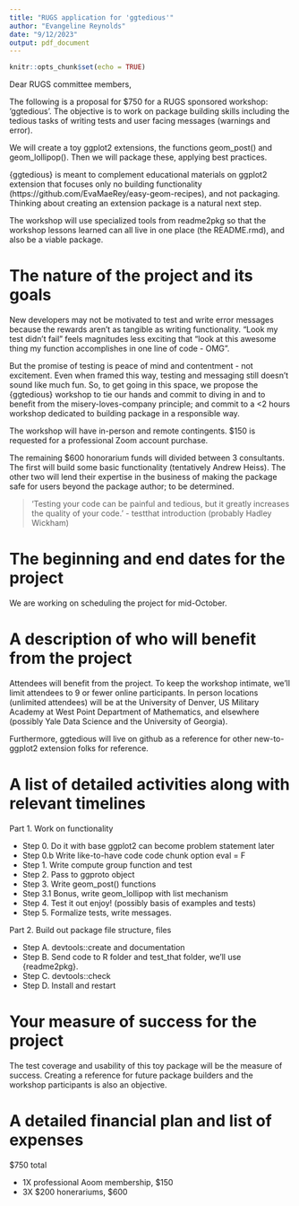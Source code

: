 ```yaml
---
title: "RUGS application for 'ggtedious'"
author: "Evangeline Reynolds"
date: "9/12/2023"
output: pdf_document
---
```


```r
knitr::opts_chunk$set(echo = TRUE)
```

Dear RUGS committee members,

The following is a proposal for $750 for a RUGS sponsored workshop: 'ggtedious'.  The objective is to work on package building skills including the tedious tasks of writing tests and user facing messages (warnings and error).

We will create a toy ggplot2 extensions, the functions geom_post() and geom_lollipop().  Then we will package these, applying best practices. 

{ggtedious} is meant to complement educational materials on ggplot2 extension that focuses only no building functionality (https://github.com/EvaMaeRey/easy-geom-recipes), and not packaging. Thinking about creating an extension package is a natural next step.

The workshop will use specialized tools from readme2pkg so that the workshop lessons learned can all live in one place (the README.rmd), and also be a viable package. 

# The nature of the project and its goals

New developers may not be motivated to test and write error messages because the rewards aren't as tangible as writing functionality. "Look my test didn't fail" feels magnitudes less exciting that "look at this awesome thing my function accomplishes in one line of code - OMG".  

But the promise of testing is peace of mind and contentment - not excitement.  Even when framed this way, testing and messaging still doesn't sound like much fun.  So, to get going in this space, we propose the {ggtedious} workshop to tie our hands and commit to diving in and to benefit from the misery-loves-company principle; and commit to a <2 hours workshop dedicated to building package in a responsible way.  

The workshop will have in-person and remote contingents.  $150 is requested for a professional Zoom account purchase.

The remaining $600 honorarium funds will divided between 3 consultants.  The first will build some basic functionality (tentatively Andrew Heiss).  The other two will lend their expertise in the business of making the package safe for users beyond the package author; to be determined.

> 'Testing your code can be painful and tedious, but it greatly increases the quality of your code.'  - testthat introduction (probably Hadley Wickham)

# The beginning and end dates for the project

We are working on scheduling the project for mid-October.

# A description of who will benefit from the project

Attendees will benefit from the project.  To keep the workshop intimate, we'll limit attendees to 9 or fewer online participants.  In person locations (unlimited attendees) will be at the University of Denver, US Military Academy  at West Point Department of Mathematics, and elsewhere (possibly Yale Data Science and the University of Georgia). 

Furthermore, ggtedious will live on github as a reference for other new-to-ggplot2 extension folks for reference. 

# A list of detailed activities along with relevant timelines

Part 1. Work on functionality

- Step 0. Do it with base ggplot2 can become problem statement later
- Step 0.b Write like-to-have code code chunk option eval = F
- Step 1. Write compute group function and test
- Step 2. Pass to ggproto object
- Step 3. Write geom_post() functions
- Step 3.1 Bonus, write geom_lollipop with list mechanism
- Step 4. Test it out enjoy! (possibly basis of examples and tests)
- Step 5. Formalize tests, write messages.

Part 2. Build out package file structure, files

- Step A. devtools::create and documentation
- Step B. Send code to R folder and test_that folder, we’ll use {readme2pkg}.
- Step C. devtools::check
- Step D. Install and restart


# Your measure of success for the project

The test coverage and usability of this toy package will be the measure of success.  Creating a reference for future package builders and the workshop participants is also an objective. 

# A detailed financial plan and list of expenses

$750 total

- 1X professional Aoom membership, $150
- 3X \$200 honerariums, $600 
